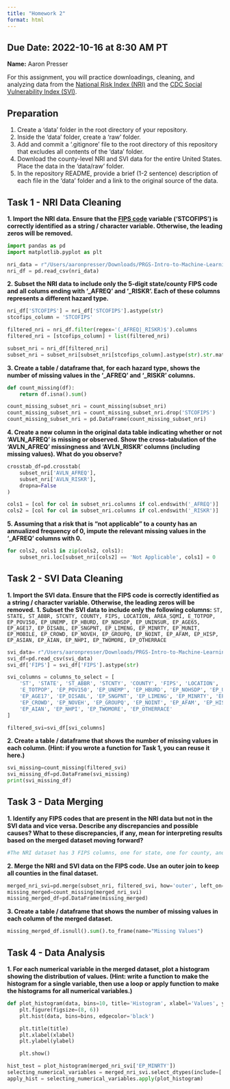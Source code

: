 ```yaml
---
title: "Homework 2"
format: html
---
```


__Due Date:__ 2022-10-16 at 8:30 AM PT
---


__Name:__ Aaron Presser



For this assignment, you will practice downloadings, cleaning, and analyzing data from the [National Risk Index (NRI)](https://hazards.fema.gov/nri/) and the [CDC Social Vulnerability Index (SVI)](https://www.atsdr.cdc.gov/placeandhealth/svi/index.html).

## Preparation

1. Create a 'data' folder in the root directory of your repository.
1. Inside the 'data' folder, create a 'raw' folder.
1. Add and commit a '.gitignore' file to the root directory of this repository that excludes all contents of the 'data' folder.
1. Download the county-level NRI and SVI data for the entire United States. Place the data in the 'data/raw' folder.
1. In the repository README, provide a brief (1-2 sentence) description of each file in the 'data' folder and a link to the original source of the data.

## Task 1 - NRI Data Cleaning

__1. Import the NRI data. Ensure that the [FIPS code](https://en.wikipedia.org/wiki/Federal_Information_Processing_Standard_state_code) variable ('STCOFIPS') is correctly identified as a string / character variable. Otherwise, the leading zeros will be removed.__

```python
import pandas as pd
import matplotlib.pyplot as plt

nri_data = r"/Users/aaronpresser/Downloads/PRGS-Intro-to-Machine-Learning/data/raw/National Risk Index (NRI) County Level Data\NRI_Table_Counties.csv"
nri_df = pd.read_csv(nri_data)
```

__2. Subset the NRI data to include only the 5-digit state/county FIPS code and all colums ending with '\_AFREQ' and '\_RISKR'. Each of these columns represents a different hazard type.__

```python
nri_df['STCOFIPS'] = nri_df['STCOFIPS'].astype(str)
stcofips_column = 'STCOFIPS'

filtered_nri = nri_df.filter(regex='(_AFREQ|_RISKR)$').columns
filtered_nri = [stcofips_column] + list(filtered_nri)

subset_nri = nri_df[filtered_nri]
subset_nri = subset_nri[subset_nri[stcofips_column].astype(str).str.match(r'^\d{5}$')]
```
__3. Create a table / dataframe that, for each hazard type, shows the number of missing values in the '\_AFREQ' and '\_RISKR' columns.__
```python
def count_missing(df):
    return df.isna().sum()

count_missing_subset_nri = count_missing(subset_nri)
count_missing_subset_nri = count_missing_subset_nri.drop('STCOFIPS')
count_missing_subset_nri = pd.DataFrame(count_missing_subset_nri)
```
__4. Create a new column in the original data table indicating whether or not 'AVLN_AFREQ' is missing or observed. Show the cross-tabulation of the 'AVLN_AFREQ' missingness and 'AVLN_RISKR' columns (including missing values). What do you observe?__
```python
crosstab_df=pd.crosstab(
    subset_nri['AVLN_AFREQ'],
    subset_nri['AVLN_RISKR'],
    dropna=False
)

cols1 = [col for col in subset_nri.columns if col.endswith('_AFREQ')]
cols2 = [col for col in subset_nri.columns if col.endswith('_RISKR')]
```
__5. Assuming that a risk that is "not applicable" to a county has an annualized frequency of 0, impute the relevant missing values in the '\_AFREQ' columns with 0.__
```python
for cols2, cols1 in zip(cols2, cols1):
    subset_nri.loc[subset_nri[cols2] == 'Not Applicable', cols1] = 0
```


## Task 2 - SVI Data Cleaning

__1. Import the SVI data. Ensure that the FIPS code is correctly identified as a string / character variable. Otherwise, the leading zeros will be removed.__
__1. Subset the SVI data to include only the following columns:__
`ST, STATE, ST_ABBR, STCNTY, COUNTY, FIPS, LOCATION, AREA_SQMI, E_TOTPOP, EP_POV150, EP_UNEMP, EP_HBURD, EP_NOHSDP, EP_UNINSUR, EP_AGE65, EP_AGE17, EP_DISABL, EP_SNGPNT, EP_LIMENG, EP_MINRTY, EP_MUNIT, EP_MOBILE, EP_CROWD, EP_NOVEH, EP_GROUPQ, EP_NOINT, EP_AFAM, EP_HISP, EP_ASIAN, EP_AIAN, EP_NHPI, EP_TWOMORE, EP_OTHERRACE`
```python
svi_data= r"/Users/aaronpresser/Downloads/PRGS-Intro-to-Machine-Learning/data/raw/Social Vulnerability Index (SVI) County Level Data/SVI_2022_US_county.csv"
svi_df=pd.read_csv(svi_data)
svi_df['FIPS'] = svi_df['FIPS'].astype(str)

svi_columns = columns_to_select = [
    'ST', 'STATE', 'ST_ABBR', 'STCNTY', 'COUNTY', 'FIPS', 'LOCATION', 'AREA_SQMI',
    'E_TOTPOP', 'EP_POV150', 'EP_UNEMP', 'EP_HBURD', 'EP_NOHSDP', 'EP_UNINSUR', 'EP_AGE65',
    'EP_AGE17', 'EP_DISABL', 'EP_SNGPNT', 'EP_LIMENG', 'EP_MINRTY', 'EP_MUNIT', 'EP_MOBILE',
    'EP_CROWD', 'EP_NOVEH', 'EP_GROUPQ', 'EP_NOINT', 'EP_AFAM', 'EP_HISP', 'EP_ASIAN',
    'EP_AIAN', 'EP_NHPI', 'EP_TWOMORE', 'EP_OTHERRACE'
]

filtered_svi=svi_df[svi_columns]
```
__2. Create a table / dataframe that shows the number of missing values in each column.
(Hint: if you wrote a function for Task 1, you can reuse it here.)__

```python
svi_missing=count_missing(filtered_svi)
svi_missing_df=pd.DataFrame(svi_missing)
print(svi_missing_df)
```

## Task 3 - Data Merging
__1. Identify any FIPS codes that are present in the NRI data but not in the SVI data and vice versa. Describe any discrepancies and possible causes? What to these discrepancies, if any, mean for interpreting results based on the merged dataset moving forward?__
```python
#The NRI dataset has 3 FIPS columns, one for state, one for county, and one for a combination of both, called state county (STCO). The SVI data has one column named FIPS and another column named STCNTY (State County) which can be interpreted in the same way as the STCOFIPS column from the NRI data and we should keep this in mind moving forward as we can use this as a key to merge our datasets
```
__2. Merge the NRI and SVI data on the FIPS code. Use an outer join to keep all counties in the final dataset.__
```python
merged_nri_svi=pd.merge(subset_nri, filtered_svi, how='outer', left_on='STCOFIPS', right_on='FIPS')
missing_merged=count_missing(merged_nri_svi)
missing_merged_df=pd.DataFrame(missing_merged)
```
__3. Create a table / dataframe that shows the number of missing values in each column of the merged dataset.__

```python
missing_merged_df.isnull().sum().to_frame(name="Missing Values")
```

## Task 4 - Data Analysis

__1. For each numerical variable in the merged dataset, plot a histogram showing the distribution of values.
(Hint: write a function to make the histogram for a single variable, then use a loop or apply function to make the histograms for all numerical variables.)__
```python
def plot_histogram(data, bins=10, title='Histogram', xlabel='Values', ylabel='Frequency'):
    plt.figure(figsize=(8, 6))
    plt.hist(data, bins=bins, edgecolor='black')

    plt.title(title)
    plt.xlabel(xlabel)
    plt.ylabel(ylabel)

    plt.show()

hist_test = plot_histogram(merged_nri_svi['EP_MINRTY'])
selecting_numerical_variables = merged_nri_svi.select_dtypes(include=['number'])
apply_hist = selecting_numerical_variables.apply(plot_histogram)
```
